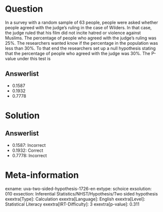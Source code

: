 Question
========

In a survey with a random sample of 63 people, people were asked whether people agreed with the judge's ruling in the case of Wilders. In that case, the judge ruled that his film did not incite hatred or violence against Muslims. The percentage of people who agreed with the judge's ruling was 25%. The researchers wanted know if the percentage in the population was less than 30%. To that end the researchers set up a null hypothesis stating that the percentage of people who agreed with the judge was 30%. The P-value under this test is

Answerlist
----------

* 0.1587
* 0.1932
* 0.7778

Solution
========

Answerlist
----------

* 0.1587: Incorrect
* 0.1932: Correct
* 0.7778: Incorrect

Meta-information
================
exname: uva-two-sided-hypothesis-1726-en
extype: schoice
exsolution: 010
exsection: Inferential Statistics/NHST/Hypothesis/Two sided hypothesis
exextra[Type]: Calculation
exextra[Language]: English
exextra[Level]: Statistical Literacy
exextra[IRT-Difficulty]: 3
exextra[p-value]: 0.311
